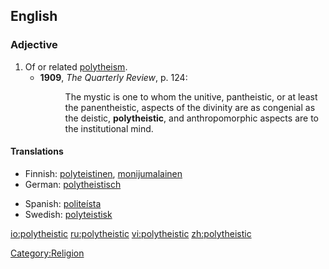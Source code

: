 ==English==

===Adjective===
{{en-adj}}

# Of or related [[polytheism]].
#* '''1909''', ''The Quarterly Review'', p. 124:
#*: The mystic is one to whom the unitive, pantheistic, or at least the panentheistic, aspects of the divinity are as congenial as the deistic, '''polytheistic''', and anthropomorphic aspects are to the institutional mind.

====Translations====
{{trans-top|of or related polytheism}}
* Finnish: [[polyteistinen]], [[monijumalainen]]
* German: [[polytheistisch]]
{{trans-mid}}
* Spanish: [[politeísta]]
* Swedish: [[polyteistisk]]
{{trans-bottom}}

[[Category:Religion]]

[[io:polytheistic]]
[[ru:polytheistic]]
[[vi:polytheistic]]
[[zh:polytheistic]]